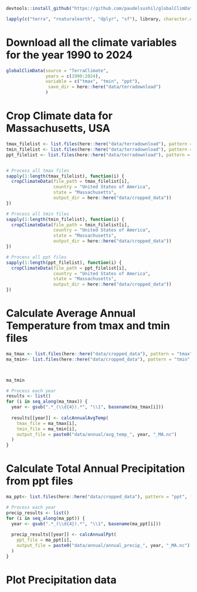 ```{r}
devtools::install_github("https://github.com/paudelsushil/globalClimData")

lapply(c("terra", "rnaturalearth", "dplyr", "sf"), library, character.only = TRUE)

```

# Download all the climate variables for the year 1990 to 2024
```{r}
globalClimData(source = "TerraClimate",
               years = c(1990:2024),
               variable = c("tmax", "tmin", "ppt"),
                save_dir = here::here("data/terradownload")
               )
```

# Crop Climate data for Massachusetts, USA

```{r}
tmax_filelist <- list.files(here::here("data/terradownload"), pattern = "tmax", full.names = TRUE)
tmin_filelist <- list.files(here::here("data/terradownload"), pattern = "tmin", full.names = TRUE)
ppt_filelist <- list.files(here::here("data/terradownload"), pattern = "ppt", full.names = TRUE)


# Process all tmax files
sapply(1:length(tmax_filelist), function(i) {
  cropClimateData(file_path = tmax_filelist[i], 
                  country = "United States of America",
                  state = "Massachusetts",
                  output_dir = here::here("data/cropped_data"))
})

# Process all tmin files
sapply(1:length(tmin_filelist), function(i) {
  cropClimateData(file_path = tmin_filelist[i], 
                  country = "United States of America",
                  state = "Massachusetts",
                  output_dir = here::here("data/cropped_data"))
})

# Process all ppt files
sapply(1:length(ppt_filelist), function(i) {
  cropClimateData(file_path = ppt_filelist[i], 
                  country = "United States of America",
                  state = "Massachusetts",
                  output_dir = here::here("data/cropped_data"))
})

```

# Calculate Average Annual Temperature from tmax and tmin files

```{r}

ma_tmax <- list.files(here::here("data/cropped_data"), pattern = "tmax", full.names = TRUE)
ma_tmin<- list.files(here::here("data/cropped_data"), pattern = "tmin", full.names = TRUE)



ma_tmin

# Process each year
results <- list()
for (i in seq_along(ma_tmax)) {
  year <- gsub(".*_(\\d{4}).*", "\\1", basename(ma_tmax[i]))
  
  results[[year]] <- calcAnnualAvgTemp(
    tmax_file = ma_tmax[i],
    tmin_file = ma_tmin[i],
    output_file = paste0("data/annual/avg_temp_", year, "_MA.nc")
  )
}
```


# Calculate Total Annual Precipitation from ppt files
```{r}
ma_ppt<- list.files(here::here("data/cropped_data"), pattern = "ppt", full.names = TRUE)

# Process each year
precip_results <- list()
for (i in seq_along(ma_ppt)) {
  year <- gsub(".*_(\\d{4}).*", "\\1", basename(ma_ppt[i]))
  
  precip_results[[year]] <- calcAnnualPpt(
    ppt_file = ma_ppt[i],
    output_file = paste0("data/annual/annual_precip_", year, "_MA.nc")
  )
}
```

# Plot Precipitation data
```{r}

```